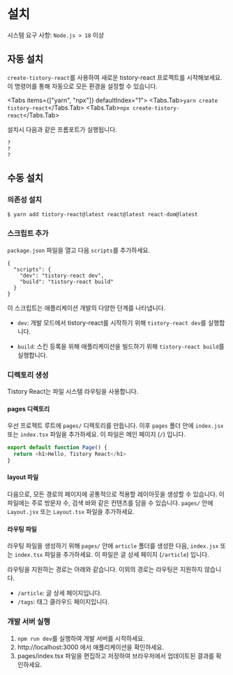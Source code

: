 
# 설치

시스템 요구 사항: `Node.js > 18` 이상

## 자동 설치

`create-tistory-react`를 사용하여 새로운 tistory-react 프로젝트를 시작해보세요. 이 명령어를 통해 자동으로 모든 환경을 설정할 수 있습니다.

<Tabs items={["yarn", "npx"]} defaultIndex="1">
	<Tabs.Tab>`yarn create tistory-react`</Tabs.Tab>
	<Tabs.Tab>`npx create-tistory-react`</Tabs.Tab>
</Tabs>

설치시 다음과 같은 프롬포트가 실행됩니다.

```terminal
?
?
?
```

## 수동 설치

<Steps>

### 의존성 설치

```terminal
$ yarn add tistory-react@latest react@latest react-dom@latest
```

### 스크립트 추가

`package.json` 파일을 열고 다음 `scripts`를 추가하세요.

```terminal
{
  "scripts": {
    "dev": "tistory-react dev",
    "build": "tistory-react build"
  }
}
```

이 스크립트는 애플리케이션 개발의 다양한 단계를 나타냅니다.

- `dev`: 개발 모드에서 tistory-react를 시작하기 위해 `tistory-react dev`를 실행합니다.

- `build`: 스킨 등록을 위해 애플리케이션을 빌드하기 위해 `tistory-react build`를 실행합니다.

### 디렉토리 생성

Tistory React는 파일 시스템 라우팅을 사용합니다.

#### pages 디렉토리

우선 프로젝트 루트에 `pages/` 디렉토리를 만듭니다.
이후 `pages` 폴더 안에 `index.jsx` 또는 `index.tsx` 파일을 추가하세요. 이 파일은 메인 페이지 (`/`) 입니다.

```typescript
export default function Page() {
  return <h1>Hello, Tistory React</h1>
}
```

<FileTree>
	<FileTree.Folder name="pages" defaultOpen>
		<FileTree.File name="index.tsx" />
	</FileTree.Folder>
</FileTree>

#### layout 파일

다음으로, 모든 경로의 페이지에 공통적으로 적용할 레이아웃을 생성할 수 있습니다. 이 파일에는 주로 방문자 수, 검색 바와 같은 컨텐츠를 담을 수 있습니다.
`pages/` 안에 `Layout.jsx` 또는 `Layout.tsx` 파일을 추가하세요.

<FileTree>
	<FileTree.Folder name="pages" defaultOpen>
		<FileTree.File name="index.tsx" />
		<FileTree.File name="Layout.tsx" />
	</FileTree.Folder>
</FileTree>

#### 라우팅 파일

라우팅 파일을 생성하기 위해 `pages/` 안에 `article` 폴더를 생성한 다음, `index.jsx` 또는 `index.tsx` 파일을 추가하세요. 이 파일은 글 상세 페이지 (`/article`) 입니다.

라우팅을 지원하는 경로는 아래와 같습니다. 이외의 경로는 라우팅은 지원하지 않습니다.

- `/article`: 글 상세 페이지입니다.
- `/tags`: 태그 클라우드 페이지입니다.

<FileTree>
	<FileTree.Folder name="pages" defaultOpen>
		<FileTree.File name="index.tsx" />
		<FileTree.File name="Layout.tsx" />
		<FileTree.Folder name="article" defaultOpen>
			<FileTree.File name="index.tsx" />
		</FileTree.Folder>
		<FileTree.Folder name="tags" defaultOpen>
			<FileTree.File name="index.tsx" />
		</FileTree.Folder>
	</FileTree.Folder>
</FileTree>

### 개발 서버 실행

1. `npm run dev`를 실행하여 개발 서버를 시작하세요.
2. http://localhost:3000 에서 애플리케이션을 확인하세요.
3. pages/index.tsx 파일을 편집하고 저장하여 브라우저에서 업데이트된 결과를 확인하세요.

</Steps>
